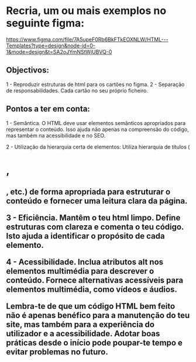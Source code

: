 # Recria, um ou mais exemplos no seguinte figma:

https://www.figma.com/file/7A5upeF0Rb6BkFTkEOXNLW/HTML---Templates?type=design&node-id=0-1&mode=design&t=SA2oJYmNStWjUBVQ-0

## Objectivos:

1 - Reproduzir estruturas de html para os cartões no figma.
2 - Separação de responsabilidades. Cada cartão no seu próprio ficheiro.

## Pontos a ter em conta:

1 - Semântica.
O HTML deve usar elementos semânticos apropriados para representar o conteúdo. Isso ajuda não apenas na compreensão do código, mas também na acessibilidade e no SEO.

2 - Utilização da hierarquia certa de elementos:
Utiliza hierarquia de títulos (<h1>, <h2>, etc.) de forma apropriada para estruturar o conteúdo e fornecer uma leitura clara da página.

3 - Eficiência.
Mantêm o teu html limpo. Define estruturas com clareza e comenta o teu código. Isto ajuda a identificar o propósito de cada elemento.

4 - Acessibilidade.
Inclua atributos alt nos elementos multimédia para descrever o conteúdo. Fornece alternativas acessíveis para elementos multimédia, como vídeos e áudios.

Lembra-te de que um código HTML bem feito não é apenas benéfico para a manutenção do teu site, mas também para a experiência do utilizador e a acessibilidade. Adotar boas práticas desde o início pode poupar-te tempo e evitar problemas no futuro.
